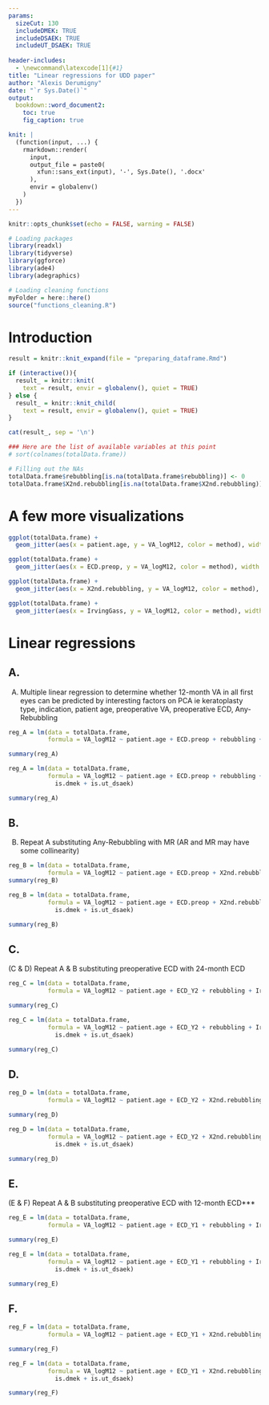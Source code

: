```yaml
---
params:
  sizeCut: 130
  includeDMEK: TRUE
  includeDSAEK: TRUE
  includeUT_DSAEK: TRUE
  
header-includes:
  - \newcommand\latexcode[1]{#1}
title: "Linear regressions for UDD paper"
author: "Alexis Derumigny"
date: "`r Sys.Date()`"
output: 
  bookdown::word_document2:
    toc: true
    fig_caption: true

knit: |
  (function(input, ...) {
    rmarkdown::render(
      input,
      output_file = paste0(
        xfun::sans_ext(input), '-', Sys.Date(), '.docx'
      ),
      envir = globalenv()
    )
  })
---
```


```r
knitr::opts_chunk$set(echo = FALSE, warning = FALSE)

# Loading packages
library(readxl)
library(tidyverse)
library(ggforce)
library(ade4)
library(adegraphics)

# Loading cleaning functions
myFolder = here::here()
source("functions_cleaning.R")
```

# Introduction

```r
result = knitr::knit_expand(file = "preparing_dataframe.Rmd")

if (interactive()){
  result_ = knitr::knit(
    text = result, envir = globalenv(), quiet = TRUE)
} else {
  result_ = knitr::knit_child(
    text = result, envir = globalenv(), quiet = TRUE)
}

cat(result_, sep = '\n')
```


```r
### Here are the list of available variables at this point
# sort(colnames(totalData.frame))
```


```r
# Filling out the NAs
totalData.frame$rebubbling[is.na(totalData.frame$rebubbling)] <- 0
totalData.frame$X2nd.rebubbling[is.na(totalData.frame$X2nd.rebubbling)] <- 0
```


# A few more visualizations

```r
ggplot(totalData.frame) + 
  geom_jitter(aes(x = patient.age, y = VA_logM12, color = method), width = 1, height = 0.1)
```

```r
ggplot(totalData.frame) + 
  geom_jitter(aes(x = ECD.preop, y = VA_logM12, color = method), width = 1, height = 0.1)
```

```r
ggplot(totalData.frame) + 
  geom_jitter(aes(x = X2nd.rebubbling, y = VA_logM12, color = method), width = 0.1, height = 0.1)
```

```r
ggplot(totalData.frame) + 
  geom_jitter(aes(x = IrvingGass, y = VA_logM12, color = method), width = 0.1, height = 0.1)
```


# Linear regressions


## A. 

(A)  Multiple linear regression to determine whether 12-month VA in all first eyes can be predicted by interesting factors on PCA ie keratoplasty type, indication, patient age, preoperative VA, preoperative ECD, Any-Rebubbling

```r
reg_A = lm(data = totalData.frame,
           formula = VA_logM12 ~ patient.age + ECD.preop + rebubbling + IrvingGass)

summary(reg_A)
```

```r
reg_A = lm(data = totalData.frame,
           formula = VA_logM12 ~ patient.age + ECD.preop + rebubbling + IrvingGass +
             is.dmek + is.ut_dsaek)

summary(reg_A)
```


## B. 

(B)   Repeat A substituting Any-Rebubbling with MR (AR and MR may have some collinearity)

```r
reg_B = lm(data = totalData.frame,
           formula = VA_logM12 ~ patient.age + ECD.preop + X2nd.rebubbling + IrvingGass)
summary(reg_B)
```

```r
reg_B = lm(data = totalData.frame,
           formula = VA_logM12 ~ patient.age + ECD.preop + X2nd.rebubbling + IrvingGass +
             is.dmek + is.ut_dsaek)

summary(reg_B)
```


## C.

(C & D) Repeat A & B substituting preoperative ECD with 24-month ECD

```r
reg_C = lm(data = totalData.frame,
           formula = VA_logM12 ~ patient.age + ECD_Y2 + rebubbling + IrvingGass)

summary(reg_C)
```

```r
reg_C = lm(data = totalData.frame,
           formula = VA_logM12 ~ patient.age + ECD_Y2 + rebubbling + IrvingGass +
             is.dmek + is.ut_dsaek)

summary(reg_C)
```

## D.

```r
reg_D = lm(data = totalData.frame,
           formula = VA_logM12 ~ patient.age + ECD_Y2 + X2nd.rebubbling + IrvingGass)

summary(reg_D)
```

```r
reg_D = lm(data = totalData.frame,
           formula = VA_logM12 ~ patient.age + ECD_Y2 + X2nd.rebubbling + IrvingGass +
             is.dmek + is.ut_dsaek)

summary(reg_D)
```


## E.

(E & F) Repeat A & B substituting preoperative ECD with 12-month ECD***

```r
reg_E = lm(data = totalData.frame,
           formula = VA_logM12 ~ patient.age + ECD_Y1 + rebubbling + IrvingGass)

summary(reg_E)
```

```r
reg_E = lm(data = totalData.frame,
           formula = VA_logM12 ~ patient.age + ECD_Y1 + rebubbling + IrvingGass +
             is.dmek + is.ut_dsaek)

summary(reg_E)
```


## F.

```r
reg_F = lm(data = totalData.frame,
           formula = VA_logM12 ~ patient.age + ECD_Y1 + X2nd.rebubbling + IrvingGass)

summary(reg_F)
```

```r
reg_F = lm(data = totalData.frame,
           formula = VA_logM12 ~ patient.age + ECD_Y1 + X2nd.rebubbling + IrvingGass +
             is.dmek + is.ut_dsaek)

summary(reg_F)
```

